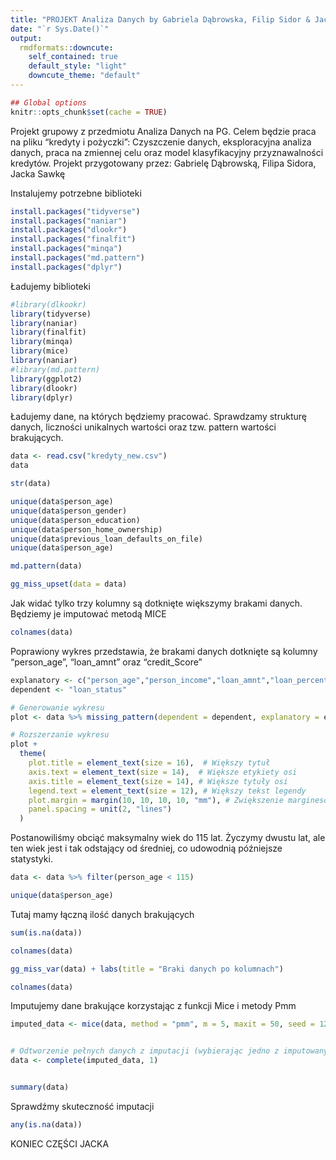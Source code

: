 ```yaml
---
title: "PROJEKT Analiza Danych by Gabriela Dąbrowska, Filip Sidor & Jacek Sawka"
date: "`r Sys.Date()`"
output:
  rmdformats::downcute:
    self_contained: true
    default_style: "light"
    downcute_theme: "default"
---
```


```r
## Global options
knitr::opts_chunk$set(cache = TRUE)
```

Projekt grupowy z przedmiotu Analiza Danych na PG. Celem będzie praca na pliku "kredyty i pożyczki": Czyszczenie danych, eksploracyjna analiza danych, praca na zmiennej celu oraz model klasyfikacyjny przyznawalności kredytów. Projekt przygotowany przez: Gabrielę Dąbrowską, Filipa Sidora, Jacka Sawkę

Instalujemy potrzebne biblioteki

```r
install.packages("tidyverse")
install.packages("naniar")
install.packages("dlookr")
install.packages("finalfit")
install.packages("minqa")
install.packages("md.pattern")
install.packages("dplyr")
```

Ładujemy biblioteki

```r

#library(dlkookr)
library(tidyverse)
library(naniar)
library(finalfit)
library(minqa)
library(mice)
library(naniar)
#library(md.pattern)
library(ggplot2)
library(dlookr)
library(dplyr)
```

Ładujemy dane, na których będziemy pracować. Sprawdzamy strukturę danych, liczności unikalnych wartości oraz tzw. pattern wartości brakujących.

```r
data <- read.csv("kredyty_new.csv")
data
```

```r
str(data)
```

```r
unique(data$person_age)
unique(data$person_gender)
unique(data$person_education)
unique(data$person_home_ownership)
unique(data$previous_loan_defaults_on_file)
unique(data$person_age)
```

```r
md.pattern(data)
```

```r
gg_miss_upset(data = data)
```

Jak widać tylko trzy kolumny są dotknięte większymy brakami danych. Będziemy je imputować metodą MICE

```r
colnames(data)
```

Poprawiony wykres przedstawia, że brakami danych dotknięte są kolumny "person_age", "loan_amnt" oraz "credit_Score"

```r
explanatory <- c("person_age","person_income","loan_amnt","loan_percent_income","previous_loan_defaults_on_file","person_gender","person_emp_exp","loan_intent","cb_person_cred_hist_length","person_education","person_home_ownership","loan_int_rate","credit_score")
dependent <- "loan_status"

# Generowanie wykresu
plot <- data %>% missing_pattern(dependent = dependent, explanatory = explanatory)

# Rozszerzanie wykresu
plot +
  theme(
    plot.title = element_text(size = 16),  # Większy tytuł
    axis.text = element_text(size = 14),  # Większe etykiety osi
    axis.title = element_text(size = 14), # Większe tytuły osi
    legend.text = element_text(size = 12), # Większy tekst legendy
    plot.margin = margin(10, 10, 10, 10, "mm"), # Zwiększenie marginesów
    panel.spacing = unit(2, "lines")
  )
```

Postanowiliśmy obciąć maksymalny wiek do 115 lat. Życzymy dwustu lat, ale ten wiek jest i tak odstający od średniej, co udowodnią późniejsze statystyki.

```r
data <- data %>% filter(person_age < 115)
```

```r
unique(data$person_age)
```

Tutaj mamy łączną ilość danych brakujących

```r
sum(is.na(data))
```

```r
colnames(data)
```

```r
gg_miss_var(data) + labs(title = "Braki danych po kolumnach")
```

```r
colnames(data)
```

Imputujemy dane brakujące korzystając z funkcji Mice i metody Pmm

```r

imputed_data <- mice(data, method = "pmm", m = 5, maxit = 50, seed = 123)


# Odtworzenie pełnych danych z imputacji (wybierając jedno z imputowanych zestawów)
data <- complete(imputed_data, 1)


summary(data)


```


Sprawdźmy skuteczność imputacji

```r
any(is.na(data))

```

#################################### KONIEC CZĘŚCI JACKA